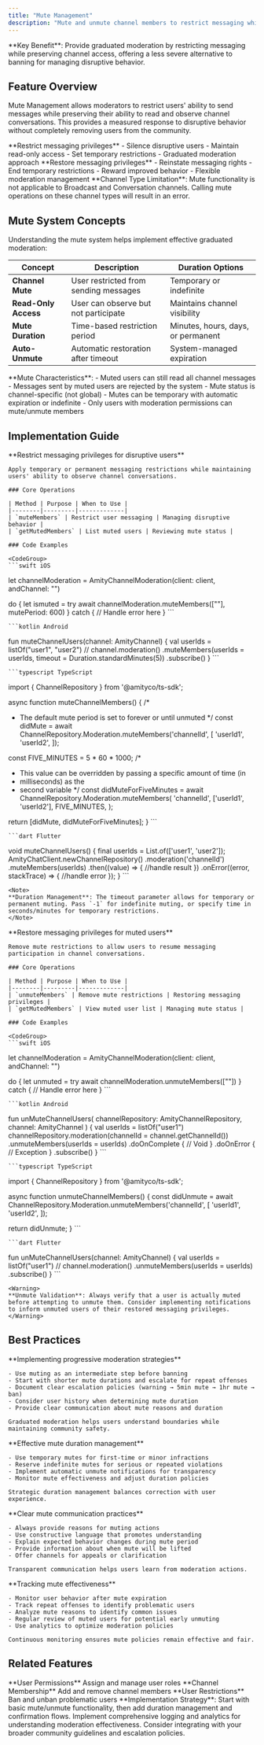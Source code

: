 ```yaml
---
title: "Mute Management"
description: "Mute and unmute channel members to restrict messaging while allowing read-only participation."
---
```


<Info>
**Key Benefit**: Provide graduated moderation by restricting messaging while preserving channel access, offering a less severe alternative to banning for managing disruptive behavior.
</Info>

## Feature Overview

Mute Management allows moderators to restrict users' ability to send messages while preserving their ability to read and observe channel conversations. This provides a measured response to disruptive behavior without completely removing users from the community.

<CardGroup cols={2}>
  <Card title="Mute Members" icon="microphone-slash">
    **Restrict messaging privileges**
    - Silence disruptive users
    - Maintain read-only access
    - Set temporary restrictions
    - Graduated moderation approach
  </Card>
  <Card title="Unmute Members" icon="microphone">
    **Restore messaging privileges**
    - Reinstate messaging rights
    - End temporary restrictions
    - Reward improved behavior
    - Flexible moderation management
  </Card>
</CardGroup>

<Warning>
**Channel Type Limitation**: Mute functionality is not applicable to Broadcast and Conversation channels. Calling mute operations on these channel types will result in an error.
</Warning>

## Mute System Concepts

Understanding the mute system helps implement effective graduated moderation:

| Concept | Description | Duration Options |
|---------|-------------|------------------|
| **Channel Mute** | User restricted from sending messages | Temporary or indefinite |
| **Read-Only Access** | User can observe but not participate | Maintains channel visibility |
| **Mute Duration** | Time-based restriction period | Minutes, hours, days, or permanent |
| **Auto-Unmute** | Automatic restoration after timeout | System-managed expiration |

<Note>
**Mute Characteristics**:
- Muted users can still read all channel messages
- Messages sent by muted users are rejected by the system
- Mute status is channel-specific (not global)
- Mutes can be temporary with automatic expiration or indefinite
- Only users with moderation permissions can mute/unmute members
</Note>

## Implementation Guide

<Tabs>
  <Tab title="Mute Members">
    **Restrict messaging privileges for disruptive users**
    
    Apply temporary or permanent messaging restrictions while maintaining users' ability to observe channel conversations.

    ### Core Operations

    | Method | Purpose | When to Use |
    |--------|---------|-------------|
    | `muteMembers` | Restrict user messaging | Managing disruptive behavior |
    | `getMutedMembers` | List muted users | Reviewing mute status |

    ### Code Examples

    <CodeGroup>
    ```swift iOS
   let channelModeration = AmityChannelModeration(client: client, andChannel: "<channel-id>")

do {
    let ismuted = try await channelModeration.muteMembers(["<user-id>"], mutePeriod: 600)
} catch {
    // Handle error here
}
    ```

    ```kotlin Android
fun muteChannelUsers(channel: AmityChannel) {
    val userIds = listOf("user1", "user2")
    //
    channel.moderation()
        .muteMembers(userIds = userIds, timeout = Duration.standardMinutes(5))
        .subscribe()
}
    ```

    ```typescript TypeScript
import { ChannelRepository } from '@amityco/ts-sdk';

async function muteChannelMembers() {
  /*
   * The default mute period is set to forever or until unmuted
   */
  const didMute = await ChannelRepository.Moderation.muteMembers('channelId', [
    'userId1',
    'userId2',
  ]);

  const FIVE_MINUTES = 5 * 60 * 1000;
  /*
   * This value can be overridden by passing a specific amount of time (in
   * milliseconds) as the
   * second variable
   */
  const didMuteForFiveMinutes = await ChannelRepository.Moderation.muteMembers(
    'channelId',
    ['userId1', 'userId2'],
    FIVE_MINUTES,
  );

  return [didMute, didMuteForFiveMinutes];
}
    ```

    ```dart Flutter
void muteChannelUsers() {
  final userIds = List.of(['user1', 'user2']);
  AmityChatClient.newChannelRepository()
      .moderation('channelId')
      .muteMembers(userIds)
      .then((value) => {
            //handle result
          })
      .onError((error, stackTrace) => {
            //handle error
          });
}
    ```
    </CodeGroup>

    <Note>
    **Duration Management**: The timeout parameter allows for temporary or permanent muting. Pass `-1` for indefinite muting, or specify time in seconds/minutes for temporary restrictions.
    </Note>
  </Tab>

  <Tab title="Unmute Members">
    **Restore messaging privileges for muted users**
    
    Remove mute restrictions to allow users to resume messaging participation in channel conversations.

    ### Core Operations

    | Method | Purpose | When to Use |
    |--------|---------|-------------|
    | `unmuteMembers` | Remove mute restrictions | Restoring messaging privileges |
    | `getMutedMembers` | View muted user list | Managing mute status |

    ### Code Examples

    <CodeGroup>
    ```swift iOS
let channelModeration = AmityChannelModeration(client: client, andChannel: "<channel-id>")

do {
    let unmuted = try await channelModeration.unmuteMembers(["<user-id>"])
} catch {
    // Handle error here
}
    ```

    ```kotlin Android
fun unMuteChannelUsers(
    channelRepository: AmityChannelRepository,
    channel: AmityChannel
) {
    val userIds = listOf("user1")
    channelRepository.moderation(channelId = channel.getChannelId())
        .unmuteMembers(userIds = userIds)
        .doOnComplete {
            // Void
        }
        .doOnError {
            // Exception
        }
        .subscribe()
}
    ```

    ```typescript TypeScript
import { ChannelRepository } from '@amityco/ts-sdk';

async function unmuteChannelMembers() {
  const didUnmute = await ChannelRepository.Moderation.unmuteMembers('channelId', [
    'userId1',
    'userId2',
  ]);

  return didUnmute;
}
    ```

    ```dart Flutter
fun unMuteChannelUsers(channel: AmityChannel) {
    val userIds = listOf("user1")
    //
    channel.moderation()
        .unmuteMembers(userIds = userIds)
        .subscribe()
}
    ```
    </CodeGroup>

    <Warning>
    **Unmute Validation**: Always verify that a user is actually muted before attempting to unmute them. Consider implementing notifications to inform unmuted users of their restored messaging privileges.
    </Warning>
  </Tab>
</Tabs>

## Best Practices

<AccordionGroup>
  <Accordion title="Graduated Moderation" icon="stairs">
    **Implementing progressive moderation strategies**
    
    - Use muting as an intermediate step before banning
    - Start with shorter mute durations and escalate for repeat offenses
    - Document clear escalation policies (warning → 5min mute → 1hr mute → ban)
    - Consider user history when determining mute duration
    - Provide clear communication about mute reasons and duration
    
    Graduated moderation helps users understand boundaries while maintaining community safety.
  </Accordion>

  <Accordion title="Duration Strategy" icon="clock">
    **Effective mute duration management**
    
    - Use temporary mutes for first-time or minor infractions
    - Reserve indefinite mutes for serious or repeated violations
    - Implement automatic unmute notifications for transparency
    - Monitor mute effectiveness and adjust duration policies
    
    Strategic duration management balances correction with user experience.
  </Accordion>

  <Accordion title="Communication" icon="message">
    **Clear mute communication practices**
    
    - Always provide reasons for muting actions
    - Use constructive language that promotes understanding
    - Explain expected behavior changes during mute period
    - Provide information about when mute will be lifted
    - Offer channels for appeals or clarification
    
    Transparent communication helps users learn from moderation actions.
  </Accordion>

  <Accordion title="Monitoring & Review" icon="chart-line">
    **Tracking mute effectiveness**
    
    - Monitor user behavior after mute expiration
    - Track repeat offenses to identify problematic users
    - Analyze mute reasons to identify common issues
    - Regular review of muted users for potential early unmuting
    - Use analytics to optimize moderation policies
    
    Continuous monitoring ensures mute policies remain effective and fair.
  </Accordion>
</AccordionGroup>

## Related Features

<CardGroup cols={3}>
  <Card title="Role Management" href="/social-plus-sdk/chat/conversation-management/channels/governance/role-management" icon="user-gear">
    **User Permissions**
    Assign and manage user roles
  </Card>
  <Card title="Member Management" href="/social-plus-sdk/chat/conversation-management/channels/governance/member-management" icon="users">
    **Channel Membership**
    Add and remove channel members
  </Card>
  <Card title="Ban Management" href="/social-plus-sdk/chat/conversation-management/channels/governance/ban-management" icon="user-slash">
    **User Restrictions**
    Ban and unban problematic users
  </Card>
</CardGroup>

<Tip>
**Implementation Strategy**: Start with basic mute/unmute functionality, then add duration management and confirmation flows. Implement comprehensive logging and analytics for understanding moderation effectiveness. Consider integrating with your broader community guidelines and escalation policies.
</Tip>
